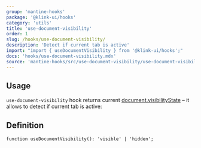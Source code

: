 ```yaml
---
group: 'mantine-hooks'
package: '@klink-ui/hooks'
category: 'utils'
title: 'use-document-visibility'
order: 1
slug: /hooks/use-document-visibility/
description: 'Detect if current tab is active'
import: "import { useDocumentVisibility } from '@klink-ui/hooks';"
docs: 'hooks/use-document-visibility.mdx'
source: 'mantine-hooks/src/use-document-visibility/use-document-visibility.ts'
---
```



## Usage

`use-document-visibility` hook returns current [document.visibilityState](https://developer.mozilla.org/en-US/docs/Web/API/Document/visibilityState)
– it allows to detect if current tab is active:

<Demo data={HooksDemos.useDocumentVisibilityDemo} />

## Definition

```tsx
function useDocumentVisibility(): 'visible' | 'hidden';
```
